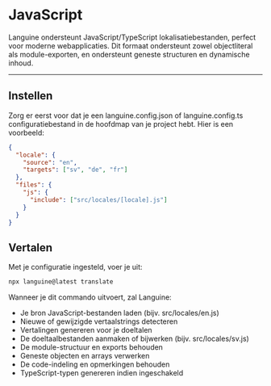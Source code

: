 # JavaScript

Languine ondersteunt JavaScript/TypeScript lokalisatiebestanden, perfect voor moderne webapplicaties. Dit formaat ondersteunt zowel objectliteral als module-exporten, en ondersteunt geneste structuren en dynamische inhoud.

---

## Instellen

Zorg er eerst voor dat je een languine.config.json of languine.config.ts configuratiebestand in de hoofdmap van je project hebt. Hier is een voorbeeld:

```json
{
  "locale": {
    "source": "en",
    "targets": ["sv", "de", "fr"]
  },
  "files": {
    "js": {
      "include": ["src/locales/[locale].js"]
    }
  }
}
```

## Vertalen

Met je configuratie ingesteld, voer je uit:

```bash
npx languine@latest translate
```

Wanneer je dit commando uitvoert, zal Languine:

- Je bron JavaScript-bestanden laden (bijv. src/locales/en.js)
- Nieuwe of gewijzigde vertaalstrings detecteren
- Vertalingen genereren voor je doeltalen
- De doeltaalbestanden aanmaken of bijwerken (bijv. src/locales/sv.js)
- De module-structuur en exports behouden
- Geneste objecten en arrays verwerken
- De code-indeling en opmerkingen behouden
- TypeScript-typen genereren indien ingeschakeld
